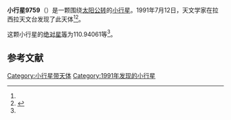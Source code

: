 {{Infobox planet
| bgcolour = #FFFFC0
| name = 9759
| symbol = 
| image = 
| caption = 
| discovery = yes
| discovery_ref = 
| discoverer = {{link-en|亨利·德波鸿诺|Henri Debehogne}}
| discovery_site = [[拉西拉天文台|拉西拉天文台]] 
| discovered = 1991年7月12日
| designations = yes
| mp_name = 
| named_after = 
| alt_names = 1991 NE7/ 1980 PJ3 / 1981 UB12 / 1988 AM3 / 1989 EP / 1994 BS3
| mp_category = [[主带小行星|主带小行星]]
| orbit_ref = <ref name="a">[http://ssd.jpl.nasa.gov/sbdb.cgi?sstr=9759 9759] {{Wayback|url=http://ssd.jpl.nasa.gov/sbdb.cgi?sstr=9759 |date=20210717072108 }}，小行星數據庫瀏覽器（JPL Small-Body Database Browser）－[[美国国家航空航天局|美国国家航空航天局]]喷气推进实验室</ref>
| epoch = 2456400.5 (2013年4月18日更新)
| aphelion = {{convert|3.4442706|AU|km|3|abbr=on|lk=out}}
| perihelion = {{convert|2.8729292|AU|km|3|abbr=on}}
| semimajor = {{convert|3.1585999|AU|km|3|abbr=on}}
| eccentricity = 0.0904422
| period = 2050.408379 [[日|日]]<br />5.61[[儒略年|儒略年]]
| avg_speed = 
| inclination = 5.19095
| asc_node = 268.26720
| mean_anomaly = 
| arg_peri = 110.94061
| satellites = 
| physical_characteristics = yes
| dimensions = 
| mass = 
| density = 
| surface_grav = 
| escape_velocity = 
| sidereal_day = 
| axial_tilt = 
| pole_ecliptic_lat = 
| pole_ecliptic_lon = 
| albedo = 
| temperatures= 
| temp_name1 = 
| mean_temp_1 = 
| max_temp_1 = 
| temp_name2 = 
| max_temp_2 = 
| spectral_type = 
| abs_magnitude = 110.94061
}}

'''小行星9759'''（{{lang-en|9759}}）是一颗围绕[[太阳|太阳]][[公转|公转]]的[[小行星|小行星]]。1991年7月12日，天文学家{{link-en|亨利·德波鸿诺|Henri Debehogne}}在拉西拉天文台发现了此天体<ref name="a" /><ref>{{cite news|title=小行星列表|url=http://cfa-www.harvard.edu/iau/lists/NumberedMPs.txt|accessdate=2013-07-08|newspaper=哈佛大学|archive-date=2008-05-17|archive-url=https://web.archive.org/web/20080517010638/http://cfa-www.harvard.edu/iau/lists/NumberedMPs.txt|dead-url=no}}</ref>。

这颗小行星的[[绝对星等|绝对星等]]为110.94061等<ref name="a" />。

==参考文献==
{{reflist}}
{{Minor Planet Number|[[小行星9758|小行星9758]]|[[小行星9760|小行星9760]]}}

{{小天体}}

[[Category:小行星带天体|Category:小行星带天体]]
[[Category:1991年发现的小行星|Category:1991年发现的小行星]]

{{asteroid-stub}}